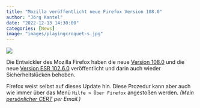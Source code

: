 ```yaml
---
title: "Mozilla veröffentlicht neue Firefox Version 108.0"
author: "Jörg Kantel"
date: "2022-12-13 14:30:00"
categories: [News]
image: "images/playingcroquet-s.jpg"
---
```


[![](images/playingcroquet.jpg)](https://collectingalice.com/wp-content/uploads/2021/06/Gwynedd_Hudson_Alice_in_Wonderland_31_Playing_Croquet.jpg)

Die Entwickler des Mozilla Firefox  haben die neue [Version 108.0](https://www.mozilla.org/en-US/firefox/108.0/releasenotes/) und die neue [Version ESR 102.6.0](https://www.mozilla.org/en-US/firefox/102.6.0/releasenotes/) veröffentlicht und darin auch wieder Sicherheitslücken behoben.

Firefox weist selbst auf dieses Update hin. Diese Prozedur kann aber auch wie immer über das Menü `Hilfe > Über Firefox` angestoßen werden. *(Mein [persönlicher CERT](http://www.gwdg.de/~mreiman1/) per Email.)*